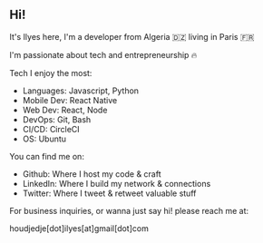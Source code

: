 
<div class="blog-section">

## Hi!

It's Ilyes here, I'm a developer from Algeria 🇩🇿 living in Paris 🇫🇷

I'm passionate about tech and entrepreneurship 🔥

Tech I enjoy the most:
- Languages: Javascript, Python
- Mobile Dev: React Native
- Web Dev: React, Node
- DevOps: Git, Bash
- CI/CD: CircleCI
- OS: Ubuntu

You can find me on:
- <XA href="https://github.com/ilyesudo">Github</XA>: Where I host my code & craft
- <XA href="https://www.linkedin.com/in/ilyes-houdjedje/">LinkedIn</XA>: Where I build my network & connections
- <XA href="https://twitter.com/ilyesudo">Twitter</XA>: Where I tweet & retweet valuable stuff

For business inquiries, or wanna just say hi! please reach me at:

houdjedje[dot]ilyes[at]gmail[dot]com

</div>